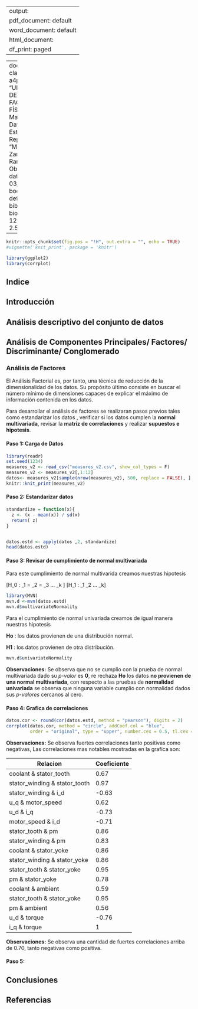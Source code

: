 
---
output:
  pdf_document: default
  word_document: default
  html_document:
    df_print: paged
---

---
documentclass: book
classoption: a4paper,oneside
title: "UNIVERSIDAD AUTÓNOMA DE NUEVO LEÓN \n &nbsp;  \n FACULTAD DE CIENCIAS FÍSICO MATEMÁTICAS \n &nbsp;  \n \n &nbsp;  \n  Maestria en Ciencia de Datos.  \n &nbsp;  \n Metodos Estadisticos Multivariados \n &nbsp;  \n Reporte Estadistico "
author: "MET.Rosa Isela Hernández Zamora  \n &nbsp;  \nAlumnos: \n Jesus Emmanuel Ramos Davila  \n Marco Antonio Obregon Flores \n &nbsp;  \nMatricula: 1439401"
date: "Fecha entrega: 03/28/2023"
output:
  bookdown::html_document2: default
bibliography: bibliography.bib
csl: biomed-central.csl
fontzise: 12pt
geometry: margin = 2.5cm

---

```r
knitr::opts_chunk$set(fig.pos = "!H", out.extra = "", echo = TRUE)
#vignette('knit_print', package = 'knitr')

library(ggplot2)
library(corrplot)
```


## Indice

## Introducción

## Análisis descriptivo del conjunto de datos




## Análisis de Componentes Principales/ Factores/ Discriminante/ Conglomerado




### Análisis de Factores

El Análisis Factorial es, por tanto, una técnica de reducción de la dimensionalidad de los datos. Su
propósito último consiste en buscar el número mínimo de dimensiones capaces de explicar el máximo
de información contenida en los datos.

Para desarrollar el análisis de factores se realizaran pasos previos tales como estandarizar los datos , verificar si los datos cumplen la **normal multivariada**, revisar la **matriz de correlaciones** y realizar **supuestos e hipotesis**.

#### Paso 1: Carga de Datos


```r
library(readr)
set.seed(1234)
measures_v2 <- read_csv("measures_v2.csv", show_col_types = F)
measures_v2 <- measures_v2[,1:12]
datos<- measures_v2[sample(nrow(measures_v2), 500, replace = FALSE), ]
knitr::knit_print(measures_v2)
```
#### Paso 2: Estandarizar datos

```r
standardize = function(x){
  z <- (x - mean(x)) / sd(x)
  return( z)
}


datos.estd <- apply(datos ,2, standardize)
head(datos.estd)
```




#### Paso 3: Revisar de cumplimiento de normal multivariada

Para este cumplimiento de normal multivarida creamos nuestras hipotesis



\[H_0 : \mu_1 = \mu_2 = \mu_3 ... \mu_k \]
\[H_1 : \mu_1 \neq \mu_2 ...  \neq \mu_k\]

```r
library(MVN)
mvn.d <-mvn(datos.estd) 
mvn.d$multivariateNormality
```

Para el cumplimiento de normal univariada creamos de igual manera nuestras hipotesis

**Ho** : los datos provienen de una distribución normal. \

**H1** : los datos provienen de otra distribución.


```r
mvn.d$univariateNormality
```
**Observaciones:** Se observa que no se cumplio con la prueba de normal multivariada dado su _p-valor_ es **0**, re rechaza **Ho** los datos **no provienen de una normal multivariada**, con respecto a las pruebas de **normalidad univariada** se observa que ninguna variable cumplio con normalidad dados sus _p-valores_ cercanos al cero.


#### Paso 4: Grafica de correlaciones


```r
datos.cor <- round(cor(datos.estd, method = "pearson"), digits = 2)
corrplot(datos.cor, method = "circle", addCoef.col = "blue", 
         order = "original", type = "upper", number.cex = 0.5, tl.cex = 0.8)
```


**Observaciones:** Se observa fuertes correlaciones tanto positivas como negativas, Las correlaciones mas notables mostradas en la grafica son:



| Relacion | Coeficiente |
| ------ | ------ |
| coolant & stator_tooth | 0.67 |
| stator_winding & stator_tooth | 0.97 |
| stator_winding & i_d | -0.63  |
| u_q & motor_speed | 0.62  |
| u_d & i_q | -0.73  |
| motor_speed & i_d | -0.71  |
| stator_tooth & pm | 0.86  |
| stator_winding & pm | 0.83  |
| coolant & stator_yoke | 0.86  |
| stator_winding & stator_yoke | 0.86  |
| stator_tooth & stator_yoke | 0.95  |
| pm & stator_yoke | 0.78  |
| coolant & ambient | 0.59  |
| stator_tooth & stator_yoke | 0.95 |
| pm & ambient | 0.56 |
| u_d & torque | -0.76 |
| i_q & torque | 1 |



**Observaciones:** Se observa una cantidad de fuertes correlaciones arriba de 0.70, tanto negativas como positiva.


#### Paso 5: 




## Conclusiones

## Referencias

